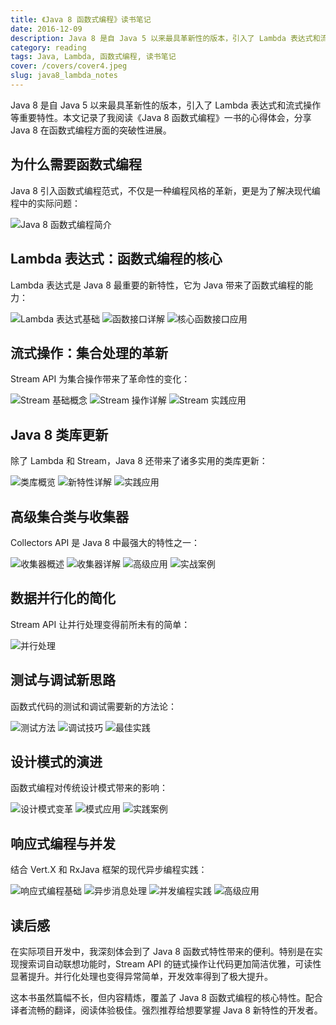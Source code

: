```yaml
---
title: 《Java 8 函数式编程》读书笔记
date: 2016-12-09
description: Java 8 是自 Java 5 以来最具革新性的版本，引入了 Lambda 表达式和流式操作等重要特性。本文记录了我阅读《Java 8 函数式编程》一书的心得体会，分享 Java 8 在函数式编程方面的突破性进展。
category: reading
tags: Java, Lambda, 函数式编程, 读书笔记
cover: /covers/cover4.jpeg
slug: java8_lambda_notes
---
```


Java 8 是自 Java 5 以来最具革新性的版本，引入了 Lambda 表达式和流式操作等重要特性。本文记录了我阅读《Java 8 函数式编程》一书的心得体会，分享 Java 8 在函数式编程方面的突破性进展。

## 为什么需要函数式编程

Java 8 引入函数式编程范式，不仅是一种编程风格的革新，更是为了解决现代编程中的实际问题：

![Java 8 函数式编程简介](/images/20161209_java8_lambda_notes/pic_1.png)

## Lambda 表达式：函数式编程的核心

Lambda 表达式是 Java 8 最重要的新特性，它为 Java 带来了函数式编程的能力：

![Lambda 表达式基础](/images/20161209_java8_lambda_notes/pic_2.png)
![函数接口详解](/images/20161209_java8_lambda_notes/pic_2_a.png)
![核心函数接口应用](/images/20161209_java8_lambda_notes/pic_2_b.png)

## 流式操作：集合处理的革新

Stream API 为集合操作带来了革命性的变化：

![Stream 基础概念](/images/20161209_java8_lambda_notes/pic_3.png)
![Stream 操作详解](/images/20161209_java8_lambda_notes/pic_3_a.png)
![Stream 实践应用](/images/20161209_java8_lambda_notes/pic_3_b.png)

## Java 8 类库更新

除了 Lambda 和 Stream，Java 8 还带来了诸多实用的类库更新：

![类库概览](/images/20161209_java8_lambda_notes/pic_4.png)
![新特性详解](/images/20161209_java8_lambda_notes/pic_4_a.png)
![实践应用](/images/20161209_java8_lambda_notes/pic_4_b.png)

## 高级集合类与收集器

Collectors API 是 Java 8 中最强大的特性之一：

![收集器概述](/images/20161209_java8_lambda_notes/pic_5.png)
![收集器详解](/images/20161209_java8_lambda_notes/pic_5_a.png)
![高级应用](/images/20161209_java8_lambda_notes/pic_5_b.png)
![实战案例](/images/20161209_java8_lambda_notes/pic_5_c.png)

## 数据并行化的简化

Stream API 让并行处理变得前所未有的简单：

![并行处理](/images/20161209_java8_lambda_notes/pic_6.png)

## 测试与调试新思路

函数式代码的测试和调试需要新的方法论：

![测试方法](/images/20161209_java8_lambda_notes/pic_7.png)
![调试技巧](/images/20161209_java8_lambda_notes/pic_7_a.png)
![最佳实践](/images/20161209_java8_lambda_notes/pic_7_b.png)

## 设计模式的演进

函数式编程对传统设计模式带来的影响：

![设计模式变革](/images/20161209_java8_lambda_notes/pic_8.png)
![模式应用](/images/20161209_java8_lambda_notes/pic_8_a.png)
![实践案例](/images/20161209_java8_lambda_notes/pic_8_b.png)

## 响应式编程与并发

结合 Vert.X 和 RxJava 框架的现代异步编程实践：

![响应式编程基础](/images/20161209_java8_lambda_notes/pic_9.png)
![异步消息处理](/images/20161209_java8_lambda_notes/pic_9_a.png)
![并发编程实践](/images/20161209_java8_lambda_notes/pic_9_b.png)
![高级应用](/images/20161209_java8_lambda_notes/pic_9_c.png)

## 读后感

在实际项目开发中，我深刻体会到了 Java 8 函数式特性带来的便利。特别是在实现搜索词自动联想功能时，Stream API 的链式操作让代码更加简洁优雅，可读性显著提升。并行化处理也变得异常简单，开发效率得到了极大提升。

这本书虽然篇幅不长，但内容精炼，覆盖了 Java 8 函数式编程的核心特性。配合译者流畅的翻译，阅读体验极佳。强烈推荐给想要掌握 Java 8 新特性的开发者。